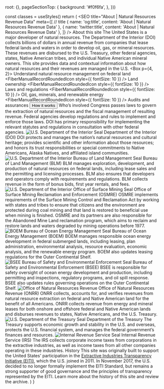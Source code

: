 



  root: {},
  pageSectionTop: {
    background: '#f0f6fa',
  },
}))


  const classes = useStyles()
  return (
    <Fragment>
      <SEO
        title="About | Natural Resources Revenue Data"
        meta={[
          // title
          { name: 'og:title', content: 'About | Natural Resources Revenue Data' },
          { name: 'twitter:title', content: 'About | Natural Resources Revenue Data' },
        ]} />
      <Container component="main" className={classes.pageSectionTop} maxWidth="false">
        <Container maxWidth="lg">
          <Grid container>
            <Grid item md={7}>
              <Box mt={5}>
                <Typography variant="h1" className={classes.heroTitle}>About this site</Typography>
                <Typography variant="body1" paragraph="true">
                      The United States is a major developer of natural resources. The Department of the Interior (DOI) collects billions of dollars in annual revenue from companies that lease <GlossaryTerm termKey="federal land">federal lands and waters</GlossaryTerm> in order to develop oil, gas, or mineral resources. These revenues are <Link to="/explore/#federal-disbursements">disbursed</Link> to the U.S. Treasury, other federal agencies, states, Native American tribes, and individual Native American mineral owners.
                </Typography>
                <Typography variant="body1" paragraph="true">
                      This site provides data and contextual information about how natural resources and their revenues are managed in the U.S.
                </Typography>
              </Box>
            </Grid>
            <Grid item md={5} className={classes.heroCard}>
              <Box m={4}>
                <Paper className={classes.paperRoot}>
                  <Box p={4, 2}>
                    <Typography variant="h3">
                        Understand natural resource management on federal land
                    </Typography>
                    <List component="ul" aria-label="secondary mailbox folders">
                      <ListItem disableGutters component="li">
                        <ListItemIcon>
                          <FiberManualRecordRoundedIcon style={{ fontSize: 10 }} />
                        </ListItemIcon>
                        <Link to="/how-it-works/ownership/">
                          <Typography component="span" variant="body1">
                              Land ownership
                          </Typography>
                        </Link>
                      </ListItem>
                      <ListItem disableGutters component="li">
                        <ListItemIcon>
                          <FiberManualRecordRoundedIcon style={{ fontSize: 10 }} />
                        </ListItemIcon>
                        <Link to="how-it-works/#laws">
                          <Typography component="span" variant="body1">
                              Laws and regulations
                          </Typography>
                        </Link>
                      </ListItem>
                      <ListItem disableGutters component="li">
                        <ListItemIcon>
                          <FiberManualRecordRoundedIcon style={{ fontSize: 10 }} />
                        </ListItemIcon>
                        <Link to="/how-it-works/#process">
                          <Typography component="span" variant="body1">
                              Oil, gas, minerals, and renewable energy
                          </Typography>
                        </Link>
                      </ListItem>
                      <ListItem disableGutters component="li">
                        <ListItemIcon>
                          <FiberManualRecordRoundedIcon style={{ fontSize: 10 }} />
                        </ListItemIcon>
                        <Link to="/how-it-works/audits-and-assurances/">
                          <Typography component="span" variant="body1">
                              Audits and assurances
                          </Typography>
                        </Link>
                      </ListItem>
                    </List>
                    <Button href="/how-it-works/">
                        How it works
                    </Button>
                  </Box>
                </Paper>
              </Box>
            </Grid>
          </Grid>
        </Container>
      </Container>
      <Container maxWidth="lg" className={classes.mainContent}>
        <Box pt={10} pb={10}>
          <Grid container spacing={6}>
            <Grid item xs={12}>
              <Typography variant="h2">
                  Who’s involved
              </Typography>
              <Typography variant="body1">
                  Congress passes laws to govern the extraction of natural resources and the fiscal management of resulting revenue. Federal agencies develop regulations and rules to implement and enforce those laws. DOI has primary responsibility for implementing the relevant statutes and regulations in consultation with other federal agencies.
              </Typography> 
            </Grid>
            <Grid item xs={2}>
              <img src={DOImark} alt="U.S. Department of the Interior Seal" />
            </Grid>
            <Grid item xs={10}>
              <Typography variant="h3">
                  Department of the Interior (DOI)
              </Typography>
              <Typography variant="body1">
                <MuiLink href="https://www.doi.gov/" onClick={preventDefault}>DOI</MuiLink> protects and manages the nation’s natural resources and cultural heritage; provides scientific and other information about those resources; and honors its trust responsibilities or special commitments to Native Americans, Alaska Natives, and affiliated island communities.
              </Typography>
            </Grid>
            <Grid item xs={2}>
              <img src={BLMmark} alt="U.S. Department of the Interior Bureau of Land Management Seal" />
            </Grid>
            <Grid item xs={10}>
              <Typography variant="h3">
                  Bureau of Land Management (BLM)
              </Typography>
              <Typography variant="body1">
                <MuiLink href="http://www.blm.gov/" onClick={preventDefault}>BLM</MuiLink> manages exploration, development, and production of natural resources on federal lands, including lease sales and the permitting and licensing processes. BLM also ensures that developers and operators comply with requirements and regulations. BLM collects revenue in the form of <GlossaryTerm>bonus</GlossaryTerm> bids, first year rentals, and fees.
              </Typography>
            </Grid>
            <Grid item xs={2}>
              <img src={OSMREmark} alt="U.S. Department of the Interior Office of Surface Mining Seal" />
            </Grid>
            <Grid item xs={10}>
              <Typography variant="h3">
                  Office of Surface Mining Reclamation and Enforcement (OSMRE)
              </Typography>
              <Typography variant="body1">
                <MuiLink href="http://www.osmre.gov/" onClick={preventDefault}>OSMRE</MuiLink> implements requirements of the Surface Mining Control and <GlossaryTerm>Reclamation</GlossaryTerm> Act by working with states and tribes to ensure that citizens and the environment are protected during coal mining and that land is restored to beneficial use when mining is finished. OSMRE and its partners are also responsible for the <Link to="/how-it-works/aml-reclamation-program/">Abandoned Mine Land reclamation program</Link>, which aims to reclaim and restore lands and waters degraded by mining operations before 1977.
              </Typography>
            </Grid>
            <Grid item xs={2}>
              <img src={BOEMmark} alt="BOEM Bureau of Ocean Energy Management Seal" />
            </Grid>
            <Grid item xs={10}>
              <Typography variant="h3">
                  Bureau of Ocean Energy Management (BOEM)
              </Typography>
              <Typography variant="body1">
                <MuiLink href="http://www.boem.gov/" onClick={preventDefault}>BOEM</MuiLink> manages responsible ocean energy development in federal submerged lands, including leasing, plan administration, environmental analysis, resource evaluation, economic analysis, and the renewable energy program. BOEM also updates <MuiLink href="http://www.boem.gov/National-Environmental-Policy-Act/" onClick={preventDefault}>leasing regulations for the Outer Continental Shelf</MuiLink>.
              </Typography>
            </Grid>
            <Grid item xs={2}>
              <img src={BSEEmark} alt="BSEE Bureau of Safety and Environmental Enforcement Seal" />
            </Grid>
            <Grid item xs={10}>
              <Typography variant="h3">
                  Bureau of Safety and Environmental Enforcement (BSEE)
              </Typography>
              <Typography variant="body1">
                <MuiLink href="http://www.bsee.gov/" onClick={preventDefault}>BSEE</MuiLink> is responsible for safety oversight of ocean energy development and production, including permitting and inspections, regulatory programs, and oil spill response. BSEE also updates rules governing operations on the <GlossaryTerm>Outer Continental Shelf</GlossaryTerm>.
              </Typography>
            </Grid>
            <Grid item xs={2}>
              <img src={ONRRmark} alt="Office of Natural Resources Revenue" />
            </Grid>
            <Grid item xs={10}>
              <Typography variant="h3">
                  Office of Natural Resources Revenue (ONRR)
              </Typography>
              <Typography variant="body1">
                <MuiLink href="http://www.onrr.gov/" onClick={preventDefault}>ONRR</MuiLink> collects, accounts for, and verifies revenues from natural resource extraction on federal and Native American land for the benefit of all Americans. ONRR collects revenue from energy and mineral leases for both onshore and offshore federal and Native American lands and disburses revenues to states, Native Americans, and the U.S. Treasury.
              </Typography>
            </Grid>
            <Grid item xs={2}>
              <img src={DoTmark} alt="U.S. Department of the Treasury Seal" />
            </Grid>
            <Grid item xs={10}>
              <Typography variant="h3">
                  Department of the Treasury
              </Typography>
              <Typography variant="body1">
                <MuiLink href="http://www.treasury.gov/Pages/default.aspx" onClick={preventDefault}>The Treasury</MuiLink> supports economic growth and stability in the U.S. and overseas, protects the U.S. financial system, and manages the federal government’s finances and resources.
              </Typography>
            </Grid>
            <Grid item xs={2}>
              <img src={IRSmark} alt="Internal Revenue Service Seal" />
            </Grid>
            <Grid item xs={10}>
              <Typography variant="h3">
                  Internal Revenue Service (IRS)
              </Typography>
              <Typography variant="body1">
                <MuiLink href="https://www.irs.gov/" onClick={preventDefault}>The IRS</MuiLink> collects corporate income taxes from corporations in the extractive industries, as well as income taxes from all other companies operating in these industries.
              </Typography>
            </Grid>
            <Grid item xs={12}>
              <Typography variant="h2">
                  History
              </Typography>
              <Typography variant="body1">
                <Box>
                  <MuiLink href="#" onClick={preventDefault}></MuiLink>
                    This site was originally built to support the United States' participation in the <a href="https://eiti.org/">Extractive Industries Transparency Initiative (EITI)</a>, which the U.S. joined in 2011.
                </Box>
                <Box>
                    In November 2017, the U.S. decided to no longer formally implement the <GlossaryTerm>EITI Standard</GlossaryTerm>, but remains a strong supporter of good governance and the principles of transparency represented by the EITI.
                </Box>
                <Link to="/archive">
                    Learn more about the history of this site and review the archive.
                </Link>
              </Typography>
            </Grid>
          </Grid>
        </Box>
      </Container>
    </Fragment>
  )
}
